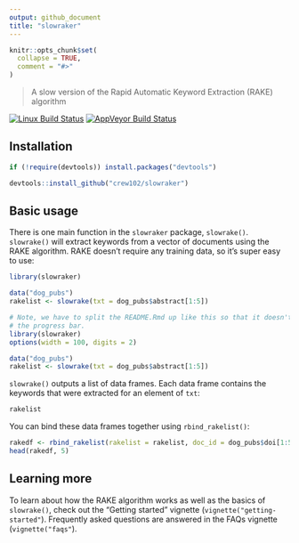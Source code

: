 ```yaml
---
output: github_document
title: "slowraker"
---
```


```r
knitr::opts_chunk$set(
  collapse = TRUE,
  comment = "#>"
)
```

> A slow version of the Rapid Automatic Keyword Extraction (RAKE) algorithm

[![Linux Build Status](https://travis-ci.org/crew102/slowraker.svg?branch=master)](https://travis-ci.org/crew102/slowraker) 
[![AppVeyor Build Status](https://ci.appveyor.com/api/projects/status/2ycx1m182va333ye?svg=true)](https://ci.appveyor.com/project/crew102/slowraker)

## Installation

```r
if (!require(devtools)) install.packages("devtools")

devtools::install_github("crew102/slowraker")
```

## Basic usage

There is one main function in the `slowraker` package, `slowrake()`. `slowrake()` will extract keywords from a vector of documents using the RAKE algorithm. RAKE doesn't require any training data, so it's super easy to use:

```r
library(slowraker)

data("dog_pubs")
rakelist <- slowrake(txt = dog_pubs$abstract[1:5])
```

```r
# Note, we have to split the README.Rmd up like this so that it doesn't print 
# the progress bar.
library(slowraker)
options(width = 100, digits = 2)

data("dog_pubs")
rakelist <- slowrake(txt = dog_pubs$abstract[1:5])
```

`slowrake()` outputs a list of data frames. Each data frame contains the keywords that were extracted for an element of `txt`:

```r
rakelist
```

You can bind these data frames together using `rbind_rakelist()`:

```r
rakedf <- rbind_rakelist(rakelist = rakelist, doc_id = dog_pubs$doi[1:5])
head(rakedf, 5)
```

## Learning more

To learn about how the RAKE algorithm works as well as the basics of `slowrake()`, check out the "Getting started" vignette (`vignette("getting-started"`). Frequently asked questions are answered in the FAQs vignette (`vignette("faqs"`).